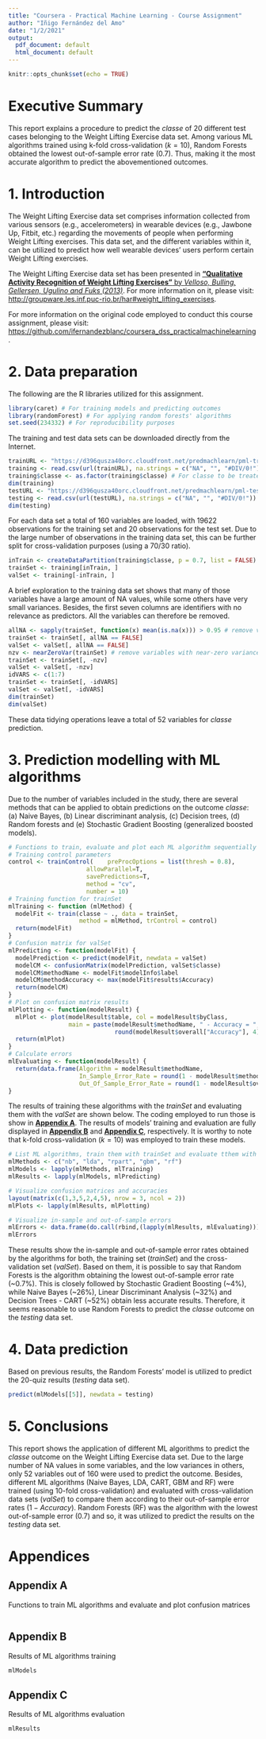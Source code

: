 ```yaml
---
title: "Coursera - Practical Machine Learning - Course Assignment"
author: "Iñigo Fernández del Amo"
date: "1/2/2021"
output:
  pdf_document: default
  html_document: default
---
```


```r
knitr::opts_chunk$set(echo = TRUE)
```

# Executive Summary

This report explains a procedure to predict the *classe* of 20 different test cases belonging to the Weight Lifting Exercise data set. Among various ML algorithms trained using k-fold cross-validation ($k = 10$), Random Forests obtained the lowest out-of-sample error rate ($0.7%$). Thus, making it the most accurate algorithm to predict the abovementioned outcomes. 

# 1. Introduction

The Weight Lifting Exercise data set comprises information collected from various sensors (e.g., accelerometers) in wearable devices (e.g., Jawbone Up, Fitbit, etc.) regarding the movements of people when performing Weight Lifting exercises. This data set, and the different variables within it, can be utilized to predict how well wearable devices' users perform certain Weight Lifting exercises.

The Weight Lifting Exercise data set has been presented in [**"Qualitative Activity Recognition of Weight Lifting Exercises"** by *Velloso, Bulling, Gellersen, Ugulino and Fuks (2013)*](http://groupware.les.inf.puc-rio.br/work.jsf?p1=11201). For more information on it, please visit: [http://groupware.les.inf.puc-rio.br/har#weight_lifting_exercises](http://groupware.les.inf.puc-rio.br/har#weight_lifting_exercises).

For more information on the original code employed to conduct this course assignment, please visit: [https://github.com/ifernandezblanc/coursera_dss_practicalmachinelearning](https://github.com/ifernandezblanc/coursera_dss_practicalmachinelearning).

# 2. Data preparation

The following are the R libraries utilized for this assignment.

```r
library(caret) # For training models and predicting outcomes
library(randomForest) # For applying random forests' algorithms
set.seed(234332) # For reproducibility purposes
```

The training and test data sets can be downloaded directly from the Internet.

```r
trainURL <- "https://d396qusza40orc.cloudfront.net/predmachlearn/pml-training.csv"
training <- read.csv(url(trainURL), na.strings = c("NA", "", "#DIV/0!"))
training$classe <- as.factor(training$classe) # For classe to be treated as factor
dim(training)
testURL <- "https://d396qusza40orc.cloudfront.net/predmachlearn/pml-testing.csv"
testing <- read.csv(url(testURL), na.strings = c("NA", "", "#DIV/0!"))
dim(testing)
```

For each data set a total of 160 variables are loaded, with 19622 observations for the training set and 20 observations for the test set. Due to the large number of observations in the training data set, this can be further split for cross-validation purposes (using a 70/30 ratio).

```r
inTrain <- createDataPartition(training$classe, p = 0.7, list = FALSE)
trainSet <- training[inTrain, ]
valSet <- training[-inTrain, ]
```

A brief exploration to the training data set shows that many of those variables have a large amount of NA values, while some others have very small variances. Besides, the first seven columns are identifiers with no relevance as predictors. All the variables can therefore be removed. 

```r
allNA <- sapply(trainSet, function(x) mean(is.na(x))) > 0.95 # remove vars with NAs > 95%
trainSet <- trainSet[, allNA == FALSE]
valSet <- valSet[, allNA == FALSE]
nzv <- nearZeroVar(trainSet) # remove variables with near-zero variance
trainSet <- trainSet[, -nzv]
valSet <- valSet[, -nzv]
idVARS <- c(1:7)
trainSet <- trainSet[, -idVARS]
valSet <- valSet[, -idVARS]
dim(trainSet)
dim(valSet)
```

These data tidying operations leave a total of 52 variables for *classe* prediction.

# 3. Prediction modelling with ML algorithms

Due to the number of variables included in the study, there are several methods that can be applied to obtain predictions on the outcome *classe*: (a) Naive Bayes, (b) Linear discriminant analysis, (c) Decision trees, (d) Random forests and (e) Stochastic Gradient Boosting (generalized boosted models).

```r
# Functions to train, evaluate and plot each ML algorithm sequentially
# Training control parameters
control <- trainControl(	preProcOptions = list(thresh = 0.8), 
                      allowParallel=T,
                      savePredictions=T,
                      method = "cv",
                      number = 10)
# Training function for trainSet
mlTraining <- function (mlMethod) {
  modelFit <- train(classe ~ ., data = trainSet, 
                    method = mlMethod, trControl = control)
  return(modelFit)
}
# Confusion matrix for valSet
mlPredicting <- function(modelFit) {
  modelPrediction <- predict(modelFit, newdata = valSet)
  modelCM <- confusionMatrix(modelPrediction, valSet$classe)
  modelCM$methodName <- modelFit$modelInfo$label
  modelCM$methodAccuracy <- max(modelFit$results$Accuracy)
  return(modelCM)
}
# Plot on confusion matrix results
mlPlotting <- function(modelResult) {
  mlPlot <- plot(modelResult$table, col = modelResult$byClass,
                 main = paste(modelResult$methodName, " - Accuracy = ", 
                              round(modelResult$overall["Accuracy"], 4)))
  return(mlPlot)
}
# Calculate errors
mlEvaluating <- function(modelResult) {
  return(data.frame(Algorithm = modelResult$methodName,
                    In_Sample_Error_Rate = round(1 - modelResult$methodAccuracy, 4),
                    Out_Of_Sample_Error_Rate = round(1 - modelResult$overall["Accuracy"], 4)))
}
```

The results of training these algorithms with the *trainSet* and evaluating them with the *valSet* are shown below. The coding employed to run those is show in [**Appendix A**][Appendix A]. The results of models' training and evaluation are fully displayed in [**Appendix B**][Appendix B] and [**Appendix C**][Appendix C], respectively. It is worthy to note that k-fold cross-validation ($k = 10$) was employed to train these models. 

```r
# List ML algorithms, train them with trainSet and evaluate tthem with valSet
mlMethods <- c("nb", "lda", "rpart", "gbm", "rf")
mlModels <- lapply(mlMethods, mlTraining)
mlResults <- lapply(mlModels, mlPredicting)
```

```r
# Visualize confusion matrices and accuracies
layout(matrix(c(1,3,5,2,4,5), nrow = 3, ncol = 2))
mlPlots <- lapply(mlResults, mlPlotting)
```

```r
# Visualize in-sample and out-of-sample errors
mlErrors <- data.frame(do.call(rbind,(lapply(mlResults, mlEvaluating))))
mlErrors
```

These results show the in-sample and out-of-sample error rates obtained by the algorithms for both, the training set (*trainSet*) and the cross-validation set (*valSet*). Based on them, it is possible to say that Random Forests is the algorithm obtaining the lowest out-of-sample error rate (~0.7%). This is closely followed by Stochastic Gradient Boosting (~4%), while Naive Bayes (~26%), Linear Discriminant Analysis (~32%) and Decision Trees - CART (~52%) obtain less accurate results. Therefore, it seems reasonable to use Random Forests to predict the *classe* outcome on the *testing* data set. 

# 4. Data prediction

Based on previous results, the Random Forests' model is utilized to predict the 20-quiz results (*testing* data set).

```r
predict(mlModels[[5]], newdata = testing)
```

# 5. Conclusions

This report shows the application of different ML algorithms to predict the *classe* outcome on the Weight Lifting Exercise data set. Due to the large number of NA values in some variables, and the low variances in others, only 52 variables out of 160 were used to predict the outcome. Besides, different ML algorithms (Naive Bayes, LDA, CART, GBM and RF) were trained (using 10-fold cross-validation) and evaluated with cross-validation data sets (*valSet*) to compare them according to their out-of-sample error rates ($1- Accuracy$). Random Forests (RF) was the algorithm with the lowest out-of-sample error ($0.7%$) and so, it was utilized to predict the results on the *testing* data set.

# Appendices

## Appendix A

Functions to train ML algorithms and evaluate and plot confusion matrices

```r
```

## Appendix B

Results of ML algorithms training

```r
mlModels
```

## Appendix C

Results of ML algorithms evaluation

```r
mlResults
```

